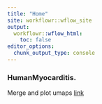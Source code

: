 ```yaml
---
title: "Home"
site: workflowr::wflow_site
output:
  workflowr::wflow_html:
    toc: false
editor_options:
  chunk_output_type: console
---
```

### HumanMyocarditis. 
Merge and plot umaps
[link](HumanMyocarditis.html)

